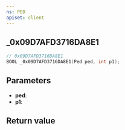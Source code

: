```yaml
---
ns: PED
apiset: client
---
```

## _0x09D7AFD3716DA8E1

```c
// 0x09D7AFD3716DA8E1
BOOL _0x09D7AFD3716DA8E1(Ped ped, int p1);
```


## Parameters
* **ped**:
* **p1**:

## Return value